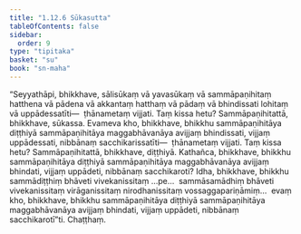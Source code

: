 ```yaml
---
title: "1.12.6 Sūkasutta"
tableOfContents: false
sidebar:
  order: 9
type: "tipitaka"
basket: "su"
book: "sn-maha"
---
```



<DynamicBreadcrumb />

<Division number="154" book="sn-maha" bookNo="14" page="45">

<Paragraph number="286" book="sn-maha">
“Seyyathāpi, bhikkhave, sālisūkaṃ vā yavasūkaṃ vā sammāpaṇihitaṃ hatthena vā pādena vā akkantaṃ hatthaṃ vā pādaṃ vā bhindissati lohitaṃ vā uppādessatīti—  ṭhānametaṃ vijjati. Taṃ kissa hetu? Sammāpaṇihitattā, bhikkhave, sūkassa. Evameva kho, bhikkhave, bhikkhu sammāpaṇihitāya diṭṭhiyā sammāpaṇihitāya maggabhāvanāya avijjaṃ bhindissati, vijjaṃ uppādessati, nibbānaṃ sacchikarissatīti—  ṭhānametaṃ vijjati. Taṃ kissa hetu? Sammāpaṇihitattā, bhikkhave, diṭṭhiyā. Kathañca, bhikkhave, bhikkhu sammāpaṇihitāya diṭṭhiyā sammāpaṇihitāya maggabhāvanāya avijjaṃ bhindati, vijjaṃ uppādeti, nibbānaṃ sacchikaroti? Idha, bhikkhave, bhikkhu sammādiṭṭhiṃ bhāveti vivekanissitaṃ …pe…  sammāsamādhiṃ bhāveti vivekanissitaṃ virāganissitaṃ nirodhanissitaṃ vossaggapariṇāmiṃ…  evaṃ kho, bhikkhave, bhikkhu sammāpaṇihitāya diṭṭhiyā sammāpaṇihitāya maggabhāvanāya avijjaṃ bhindati, vijjaṃ uppādeti, nibbānaṃ sacchikarotī”ti.

</Paragraph>
</Division>

<Paragraph number="287" type="center" book="sn-maha">
Chaṭṭhaṃ.
</Paragraph>